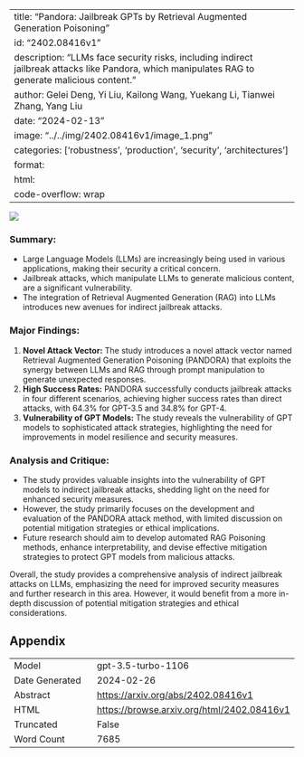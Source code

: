
---
title: "Pandora: Jailbreak GPTs by Retrieval Augmented Generation Poisoning"
id: "2402.08416v1"
description: "LLMs face security risks, including indirect jailbreak attacks like Pandora, which manipulates RAG to generate malicious content."
author: Gelei Deng, Yi Liu, Kailong Wang, Yuekang Li, Tianwei Zhang, Yang Liu
date: "2024-02-13"
image: "../../img/2402.08416v1/image_1.png"
categories: ['robustness', 'production', 'security', 'architectures']
format:
  html:
    code-overflow: wrap
---

![](../../img/2402.08416v1/image_1.png)

### **Summary:**
- Large Language Models (LLMs) are increasingly being used in various applications, making their security a critical concern.
- Jailbreak attacks, which manipulate LLMs to generate malicious content, are a significant vulnerability.
- The integration of Retrieval Augmented Generation (RAG) into LLMs introduces new avenues for indirect jailbreak attacks.

### **Major Findings:**
1. **Novel Attack Vector:** The study introduces a novel attack vector named Retrieval Augmented Generation Poisoning (PANDORA) that exploits the synergy between LLMs and RAG through prompt manipulation to generate unexpected responses.
2. **High Success Rates:** PANDORA successfully conducts jailbreak attacks in four different scenarios, achieving higher success rates than direct attacks, with 64.3% for GPT-3.5 and 34.8% for GPT-4.
3. **Vulnerability of GPT Models:** The study reveals the vulnerability of GPT models to sophisticated attack strategies, highlighting the need for improvements in model resilience and security measures.

### **Analysis and Critique:**
- The study provides valuable insights into the vulnerability of GPT models to indirect jailbreak attacks, shedding light on the need for enhanced security measures.
- However, the study primarily focuses on the development and evaluation of the PANDORA attack method, with limited discussion on potential mitigation strategies or ethical implications.
- Future research should aim to develop automated RAG Poisoning methods, enhance interpretability, and devise effective mitigation strategies to protect GPT models from malicious attacks.

Overall, the study provides a comprehensive analysis of indirect jailbreak attacks on LLMs, emphasizing the need for improved security measures and further research in this area. However, it would benefit from a more in-depth discussion of potential mitigation strategies and ethical considerations.

## Appendix

|          |          |
|----------|----------|
| Model     | gpt-3.5-turbo-1106       |
| Date Generated     | 2024-02-26       |
| Abstract | [https://arxiv.org/abs/2402.08416v1](https://arxiv.org/abs/2402.08416v1)        |
| HTML     | [https://browse.arxiv.org/html/2402.08416v1](https://browse.arxiv.org/html/2402.08416v1)       |
| Truncated       | False       |
| Word Count       | 7685       |